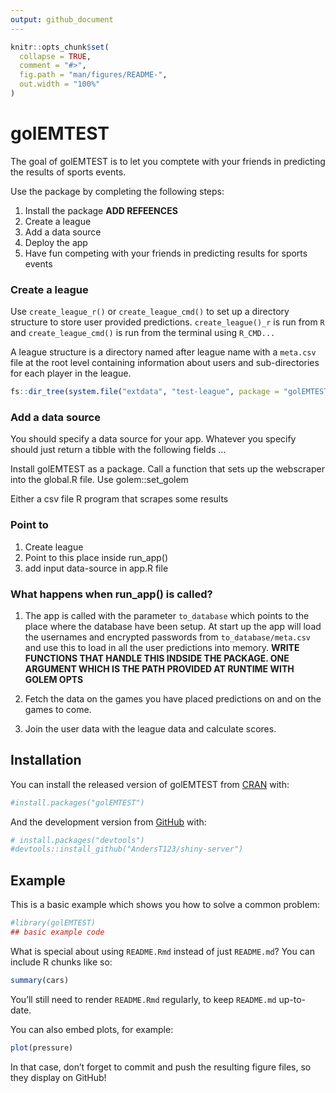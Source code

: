 ```yaml
---
output: github_document
---
```


<!-- README.md is generated from README.Rmd. Please edit that file -->

```r
knitr::opts_chunk$set(
  collapse = TRUE,
  comment = "#>",
  fig.path = "man/figures/README-",
  out.width = "100%"
)
```

# golEMTEST

<!-- badges: start -->
<!-- badges: end -->

The goal of golEMTEST is to let you comptete with your friends in predicting the results of sports events.

Use the package by completing the following steps:

1. Install the package **ADD REFEENCES**
2. Create a league 
3. Add a data source
4. Deploy the app
5. Have fun competing with your friends in predicting results for sports events

### Create a league

Use `create_league_r()` or `create_league_cmd()` to set up a directory structure to store user provided predictions. `create_league()_r` is run from `R` and `create_league_cmd()` is run from the terminal using `R_CMD...`

A league structure is a directory named after league name with a `meta.csv` file at the root level containing information about users and sub-directories for each player in the league.
```r
fs::dir_tree(system.file("extdata", "test-league", package = "golEMTEST"))
```

### Add a data source

You should specify a data source for your app. Whatever you specify should just return a tibble with the following fields ...

Install golEMTEST as a package. Call a function that sets up the webscraper into the global.R file.
Use golem::set_golem

Either a csv file
R program that scrapes some results

### Point to

1. Create league
2. Point to this place inside run_app()
3. add input data-source in app.R file

### What happens when run_app() is called?

1. The app is called with the parameter `to_database` which points to the place where the database have been setup. At start up the app will load the usernames and encrypted passwords from `to_database/meta.csv` and use this to load in all the user predictions into memory. **WRITE FUNCTIONS THAT HANDLE THIS INDSIDE THE PACKAGE. ONE ARGUMENT WHICH IS THE PATH PROVIDED AT RUNTIME WITH GOLEM OPTS**

2. Fetch the data on the games you have placed predictions on and on the games to come.

3. Join the user data with the league data and calculate scores.

## Installation

You can install the released version of golEMTEST from [CRAN](https://CRAN.R-project.org) with:

``` r
#install.packages("golEMTEST")
```

And the development version from [GitHub](https://github.com/) with:

``` r
# install.packages("devtools")
#devtools::install_github("AndersT123/shiny-server")
```
## Example

This is a basic example which shows you how to solve a common problem:

```r
#library(golEMTEST)
## basic example code
```

What is special about using `README.Rmd` instead of just `README.md`? You can include R chunks like so:

```r
summary(cars)
```

You'll still need to render `README.Rmd` regularly, to keep `README.md` up-to-date.

You can also embed plots, for example:

```r
plot(pressure)
```

In that case, don't forget to commit and push the resulting figure files, so they display on GitHub!
